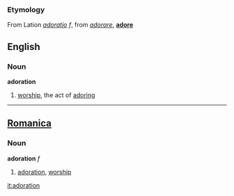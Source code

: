 ===Etymology===
From Lation ''[[adoratio]]'' ''f'', from ''[[adorare]]'', '''[[adore]]'''

==English==

===Noun===
'''adoration'''

# [[worship]], the act of [[adoring]]

----

==[[Romanica]]==
===Noun===
<b>adoration</b> ''f''
#[[adoration]], [[worship]]

[[it:adoration]]